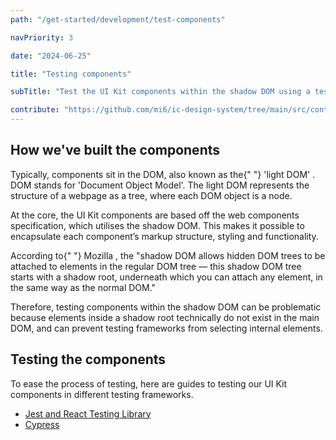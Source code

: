 ```yaml
---
path: "/get-started/development/test-components"

navPriority: 3

date: "2024-06-25"

title: "Testing components"

subTitle: "Test the UI Kit components within the shadow DOM using a testing framework."

contribute: "https://github.com/mi6/ic-design-system/tree/main/src/content/structured/get-started/test-components.mdx"
---
```



<IcAlert
  variant="info"
  heading="Issues with Mocha"
  message="We're aware of some issues around testing the components with Mocha. For the time being, we advise using one of the testing frameworks we provide guidance on."
  dismissible
/>

## How we've built the components

<p>
  Typically, components sit in the DOM, also known as the{" "}
  <ic-link
    target="_blank"
    href="https://www.codecademy.com/resources/blog/what-is-dom/"
    rel="noreferrer noopener nofollow"
  >
    'light DOM'
  </ic-link>
  . DOM stands for 'Document Object Model'. The light DOM represents the structure
  of a webpage as a tree, where each DOM object is a node.
</p>

At the core, the UI Kit components are based off the web components specification, which utilises the shadow DOM. This makes it possible to encapsulate each component’s markup structure, styling and functionality.

<p>
  According to{" "}
  <ic-link
    target="_blank"
    href="https://developer.mozilla.org/en-US/docs/Web/Web_Components/Using_shadow_DOM"
    rel="noreferrer noopener nofollow"
  >
    Mozilla
  </ic-link>
  , the "shadow DOM allows hidden DOM trees to be attached to elements in the regular
  DOM tree — this shadow DOM tree starts with a shadow root, underneath which you
  can attach any element, in the same way as the normal DOM."
</p>

Therefore, testing components within the shadow DOM can be problematic because elements inside a shadow root technically do not exist in the main DOM, and can prevent testing frameworks from selecting internal elements.

## Testing the components

To ease the process of testing, here are guides to testing our UI Kit components in different testing frameworks.

- [Jest and React Testing Library](/get-started/test-components/testing-with-jest-and-rtl)
- [Cypress](/get-started/test-components/testing-with-cypress)
